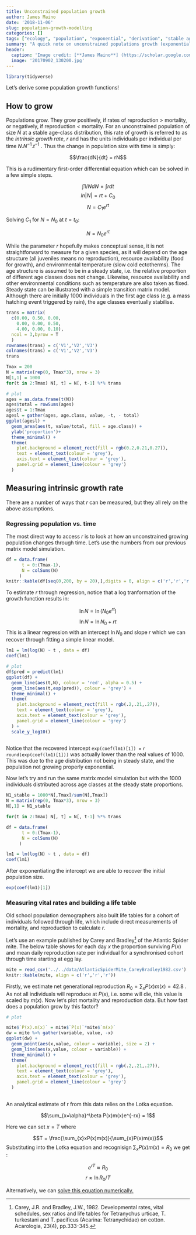 ```yaml
---
title: Unconstrained population growth
author: James Maino
date: '2018-11-06'
slug: population-growth-modelling
categories: []
tags: ["ecology", "population", "exponential", "derivation", "stable age distribution", "matrix model"]
summary: "A quick note on unconstrained populations growth (exponential growth)."
header:
  caption: 'Image credit: [**James Maino**] (https://scholar.google.com.au/citations?user=jHD4R20AAAAJ&hl=en)'
  image: '20170902_130200.jpg'
---
```


```r
library(tidyverse)
```


Let's derive some population growth functions!

## How to grow

Populations grow. They grow positively, if rates of reproduction > mortality, or negatively, if reproduction < mortality. For an unconstrained population of size $N$ at a stable age-class distribution, this rate of growth is referred to as the *intrinsic growth rate*, $r$ and has the units individuals per individual per time $N.N^{-1}.t^{-1}$ . Thus the change in population size with time is simply: 

$$\frac{dN}{dt} = rN$$ 

This is a rudimentary first-order differential equation which can be solved in a few simple steps. 

$$\int 1/N dN = \int r dt$$ 
$$ln|N| = rt + C_0$$ 
$$N = C_1 e^{rt}$$

Solving $C_1$ for $N = N_0$ at $t = t_0$:

$$N = N_0 e^{rt}$$

While the parameter $r$ hopefully makes conceptual sense, it is not straightforward to measure for a given species, as it will depend on the age structure (all juveniles means no reproduction), resource availability (food for growth), and environmental temperature (slow cold ectotherms). The age structure is assumed to be in a steady state, i.e. the relative proportion of different age classes does not change. Likewise, resource availability and other environmental conditions such as temperature are also taken as fixed. Steady state can be illustrated with a simple transition matrix model. Although there are initially 1000 individuals in the first age class (e.g. a mass hatching event triggered by rain), the age classes eventually stabilise. 

```r
trans = matrix(
  c(0.00, 0.50, 0.00,
    0.00, 0.00, 0.50,
    4.00, 0.00, 0.10),
  ncol = 3,byrow = T
  )
rownames(trans) = c('V1','V2','V3')
colnames(trans) = c('V1','V2','V3')
trans

Tmax = 200
N = matrix(rep(0, Tmax*3), nrow = 3)
N[1,1] = 1000
for(t in 2:Tmax) N[, t] = N[, t-1] %*% trans
```

```r
# plot
ages = as.data.frame(t(N))
ages$total = rowSums(ages)
ages$t = 1:Tmax
agesl = gather(ages, age.class, value, -t, - total)
ggplot(agesl) + 
  geom_area(aes(t, value/total, fill = age.class)) +
  ylab('proportion')+
  theme_minimal() +
  theme(
    plot.background = element_rect(fill = rgb(0.2,0.21,0.27)),
    text = element_text(colour = 'grey'), 
    axis.text = element_text(colour = 'grey'), 
    panel.grid = element_line(colour = 'grey')
  )
```

## Measuring intrinsic growth rate
There are a number of ways that $r$ can be measured, but they all rely on the above assumptions.

### Regressing population vs. time 
The most direct way to access $r$ is to look at how an unconstrained growing population changes through time. Let's use the numbers from our previous matrix model simulation.  

```r
df = data.frame(
      t = 0:(Tmax-1),
      N = colSums(N)
     )
knitr::kable(df[seq(0,200, by = 20),],digits = 0, align = c('r','r','r'))

```

To estimate $r$ through regression, notice that a log tranformation of the growth function results in:

$$\ln N = \ln  (N_0 e^{rt})$$
$$\ln N = \ln N_0 + rt$$
This is a linear regression with an intercept $\ln N_0$ and slope $r$ which we can recover through fitting a simple linear model.


```r

lm1 = lm(log(N) ~ t , data = df)
coef(lm1)
```

```r
# plot 
df$pred = predict(lm1)
ggplot(df) +
  geom_line(aes(t,N), colour = 'red', alpha = 0.5) + 
  geom_line(aes(t,exp(pred)), colour = 'grey') + 
  theme_minimal() +
  theme(
    plot.background = element_rect(fill = rgb(.2,.21,.27)),
    text = element_text(colour = 'grey'), 
    axis.text = element_text(colour = 'grey'), 
    panel.grid = element_line(colour = 'grey')
  ) +
  scale_y_log10()
  
```

Notice that the recovered intercept `exp(coef(lm1)[1]) =` `r round(exp(coef(lm1)[1]))` was actually lower than the real values of 1000. This was due to the  age distribution not being in steady state, and the population not growing properly exponential. 

Now let's try and run the same matrix model simulation but with the 1000 individuals distributed across age classes at the steady state proportions.  

```r
N1_stable = 1000*N[,Tmax]/sum(N[,Tmax])
N = matrix(rep(0, Tmax*3), nrow = 3)
N[,1] = N1_stable 

for(t in 2:Tmax) N[, t] = N[, t-1] %*% trans

df = data.frame(
      t = 0:(Tmax-1),
      N = colSums(N)
     )

lm1 = lm(log(N) ~ t , data = df)
coef(lm1)

```

After exponentiating the intercept we are able to recover the initial population size. 

```r
exp(coef(lm1)[1])
```


### Measuring vital rates and building a life table
Old school population demographers also built life tables for a cohort of individuals followed through life, which include direct measurements of mortality, and reproduction to calculate $r$.

Let's use an example published by Carey and Bradley[^1] of the Atlantic Spider mite. The below table shows for each day $x$ the proportion surviving $P(x)$ and mean daily reproduction rate per individual for a synchronised cohort through time starting at egg lay.   

```r
mite = read_csv('../../data/AtlanticSpiderMite_CareyBradley1982.csv')
knitr::kable(mite, align = c('r','r','r'))

```

Firstly, we estimate net generational reproduction $R_0 = \sum_{x} P(x)m(x) = 42.8$ . As not all individuals will reproduce at $P(x)$, i.e. some will die, this value is scaled by $m(x)$. Now let's plot mortality and reproduction data. But how fast does a population grow by this factor?

```r
# plot 

mite$`P(x).m(x)` = mite$`P(x)`*mite$`m(x)`
dw = mite %>% gather(variable, value, -x)
ggplot(dw) +
  geom_point(aes(x,value, colour = variable), size = 2) +  
  geom_line(aes(x,value, colour = variable)) +
  theme_minimal() +
  theme(
    plot.background = element_rect(fill = rgb(.2,.21,.27)),
    text = element_text(colour = 'grey'), 
    axis.text = element_text(colour = 'grey'), 
    panel.grid = element_line(colour = 'grey')
  )
  
```

An analytical estimate of r from this data relies on the Lotka equation.

$$\sum_{x=\alpha}^\beta P(x)m(x)e^{-rx} = 1$$

Here we can set $x = T$ where 

$$T = \frac{\sum_{x}xP(x)m(x)}{\sum_{x}P(x)m(x)}$$
Substituting into the Lotka equation and recognisign $\sum_{x}P(x)m(x) = R_0$ we get  :


$$e^{rT} \approx R_0$$
$$r \approx \ln R_0/ T$$

Alternatively, we can [solve this equation numerically.](https://scipython.com/book/chapter-8-scipy/examples/solving-the-euler-lotka-equation/)


[^1]: Carey, J.R. and Bradley, J.W., 1982. Developmental rates, vital schedules, sex ratios and life tables for Tetranychus urticae, T. turkestani and T. pacificus (Acarina: Tetranychidae) on cotton. Acarologia, 23(4), pp.333-345.


